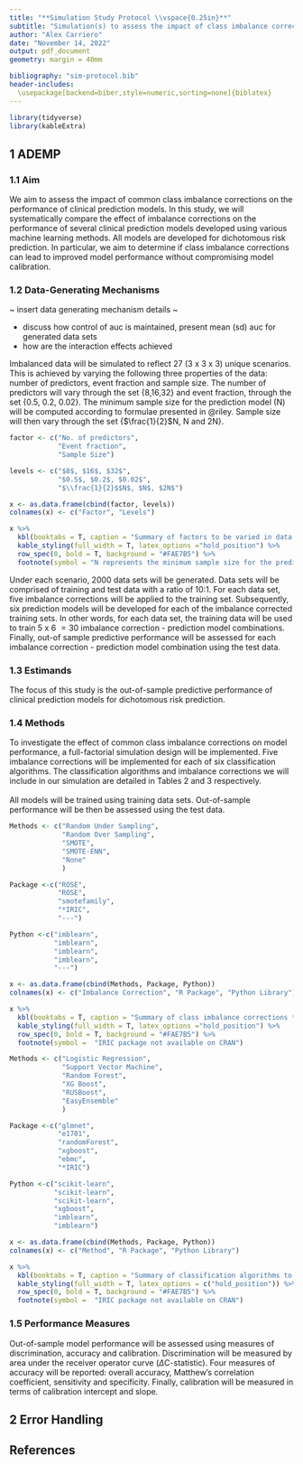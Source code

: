 ```yaml
---
title: "**Simulation Study Protocol \\vspace{0.25in}**"
subtitle: "Simulation(s) to assess the impact of class imbalance corrections on the calibration of prediction models."
author: "Alex Carriero"
date: "November 14, 2022"
output: pdf_document
geometry: margin = 40mm

bibliography: "sim-protocol.bib"
header-includes: 
  \usepackage[backend=biber,style=numeric,sorting=none]{biblatex}
---
```

```r
library(tidyverse)
library(kableExtra)
```

\newpage

## 1  ADEMP 

### 1.1  Aim

We aim to assess the impact of common class imbalance corrections on the performance of clinical prediction models. In this study, we will systematically compare the effect of imbalance corrections on the performance of several clinical prediction models developed using various machine learning methods.  All models are developed for dichotomous risk prediction. In particular, we aim to determine if class imbalance corrections can lead to improved model performance without compromising model calibration. 

### 1.2  Data-Generating Mechanisms

~ insert data generating mechanism details ~

* discuss how control of auc is maintained, present mean (sd) auc for generated data sets 
* how are the interaction effects achieved

Imbalanced data will be simulated to reflect 27 (3 x 3 x 3) unique scenarios.  This is achieved by varying the following three properties of the data: number of predictors, event fraction and sample size.  The number of predictors will vary through the set {8,16,32} and event fraction, through the set {0.5, 0.2, 0.02}. The minimum sample size for the prediction model (N) will be computed according to formulae presented in @riley.  Sample size will then vary through the set {$\frac{1}{2}$N, N and 2N}.\

```r
factor <- c("No. of predictors", 
            "Event fraction", 
            "Sample Size")

levels <- c("$8$, $16$, $32$", 
            "$0.5$, $0.2$, $0.02$", 
            "$\\frac{1}{2}$$N$, $N$, $2N$")

x <- as.data.frame(cbind(factor, levels))
colnames(x) <- c("Factor", "Levels")

x %>% 
  kbl(booktabs = T, caption = "Summary of factors to be varied in data simulation.", linesep = "", escape = FALSE) %>% 
  kable_styling(full_width = T, latex_options ="hold_position") %>%
  row_spec(0, bold = T, background = "#FAE7B5") %>% 
  footnote(symbol = "N represents the minimum sample size for the prediction model.")
```

Under each scenario, $2000$ data sets will be generated. Data sets will be comprised of training and test data with a ratio of 10:1. For each data set, five imbalance corrections will be applied to the training set.  Subsequently, six prediction models will be developed for each of the imbalance corrected training sets.  In other words, for each data set, the training data will be used to train $5$ x $6$ $= 30$ imbalance correction - prediction model combinations.  Finally, out-of sample predictive performance will be assessed for each imbalance correction - prediction model combination using the test data.

### 1.3 Estimands

The focus of this study is the out-of-sample predictive performance of clinical prediction models for dichotomous risk prediction.

### 1.4  Methods

To investigate the effect of common class imbalance corrections on model performance, a full-factorial simulation design will be implemented.  Five imbalance corrections will be implemented for each of six classification algorithms. The classification algorithms and imbalance corrections we will include in our simulation are detailed in Tables 2 and 3 respectively.\
\
All models will be trained using training data sets.  Out-of-sample performance will be then be assessed using the test data.  

```r
Methods <- c("Random Under Sampling", 
             "Random Over Sampling", 
             "SMOTE", 
             "SMOTE-ENN", 
             "None"
             )

Package <-c("ROSE", 
            "ROSE", 
            "smotefamily", 
            "*IRIC", 
            "---")

Python <-c("imblearn", 
           "imblearn", 
           "imblearn", 
           "imblearn", 
           "---")

x <- as.data.frame(cbind(Methods, Package, Python))
colnames(x) <- c("Imbalance Correction", "R Package", "Python Library")

x %>% 
  kbl(booktabs = T, caption = "Summary of class imbalance corrections to be implemented.", linesep = "") %>% 
  kable_styling(full_width = T, latex_options ="hold_position") %>%
  row_spec(0, bold = T, background = "#FAE7B5") %>%
  footnote(symbol =  "IRIC package not available on CRAN")
```

```r
Methods <- c("Logistic Regression", 
             "Support Vector Machine", 
             "Random Forest", 
             "XG Boost", 
             "RUSBoost", 
             "EasyEnsemble"
             )

Package <-c("glmnet", 
            "e1701", 
            "randomForest", 
            "xgboost", 
            "ebmc", 
            "*IRIC")

Python <-c("scikit-learn", 
           "scikit-learn", 
           "scikit-learn", 
           "xgboost", 
           "imblearn", 
           "imblearn")

x <- as.data.frame(cbind(Methods, Package, Python))
colnames(x) <- c("Method", "R Package", "Python Library")

x %>% 
  kbl(booktabs = T, caption = "Summary of classification algorithms to be implemented.", linesep = "") %>% 
  kable_styling(full_width = T, latex_options = c("hold_position")) %>%
  row_spec(0, bold = T, background = "#FAE7B5") %>% 
  footnote(symbol =  "IRIC package not available on CRAN")
```

### 1.5 Performance Measures

Out-of-sample model performance will be assessed using measures of discrimination, accuracy and calibration.  Discrimination will be measured by area under the receiver operator curve ($\Delta$C-statistic). Four measures of accuracy will be reported: overall accuracy, Matthew's correlation coefficient, sensitivity and specificity.  Finally, calibration will be measured in terms of calibration intercept and slope.  

\newpage

## 2  Error Handling 


\newpage 

## References